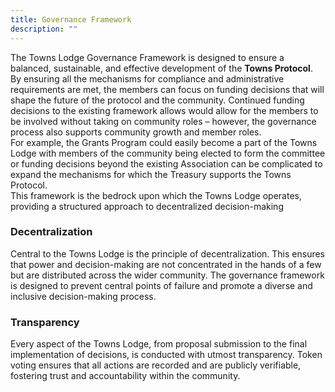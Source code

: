 ```yaml
---
title: Governance Framework
description: ""
---
```


The Towns Lodge Governance Framework is designed to ensure a balanced, sustainable, and effective development of the **Towns Protocol**. By ensuring all the mechanisms for compliance and administrative requirements are met, the members can focus on funding decisions that will shape the future of the protocol and the community.  Continued funding decisions to the existing framework allows would allow for the members to be involved without taking on community roles – however, the governance process also supports community growth and member roles.  
For example, the Grants Program could easily become a part of the Towns Lodge with members of the community being elected to form the committee or funding decisions beyond the existing Association can be complicated to expand the mechanisms for which the Treasury supports the Towns Protocol.  
This framework is the bedrock upon which the Towns Lodge operates, providing a structured approach to decentralized decision-making




### Decentralization

Central to the Towns Lodge is the principle of decentralization. This ensures that power and decision-making are not concentrated in the hands of a few but are distributed across the wider community. The governance framework is designed to prevent central points of failure and promote a diverse and inclusive decision-making process.

### Transparency

Every aspect of the Towns Lodge, from proposal submission to the final implementation of decisions, is conducted with utmost transparency. Token voting ensures that all actions are recorded and are publicly verifiable, fostering trust and accountability within the community.

